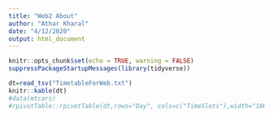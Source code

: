 ```yaml
---
title: "Web2 About"
author: "Athar Kharal"
date: "4/12/2020"
output: html_document
---
```


```r
knitr::opts_chunk$set(echo = TRUE, warning = FALSE)
suppressPackageStartupMessages(library(tidyverse))
```

```r
dt=read_tsv("TimetableForWeb.txt")
knitr::kable(dt)
#data(mtcars)
#rpivotTable::rpivotTable(dt,rows="Day", cols=c("TimeSlots"),width="100%", height="400px")
```

